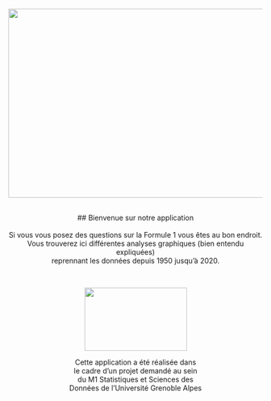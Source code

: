 <br>

<br/>
<center>
<img src="voiturebis.png" height = '374' width ='666'/>
<br>

<br/>
## Bienvenue sur notre application 
<br>
<br/>
Si vous vous posez des questions sur la Formule 1 vous êtes au bon endroit.  
Vous trouverez ici différentes analyses graphiques (bien entendu expliquées)   
reprennant les données depuis 1950 jusqu'à 2020. 
<br>


<br/>
<div class="pull-left"> 
<img src='logoblanc.png' height = '125' width ='203'/>
</div>
Cette application a été réalisée dans  
le cadre d'un projet demandé au sein  
du M1 Statistiques et Sciences des  
Données de l'Université Grenoble Alpes  
<center/>